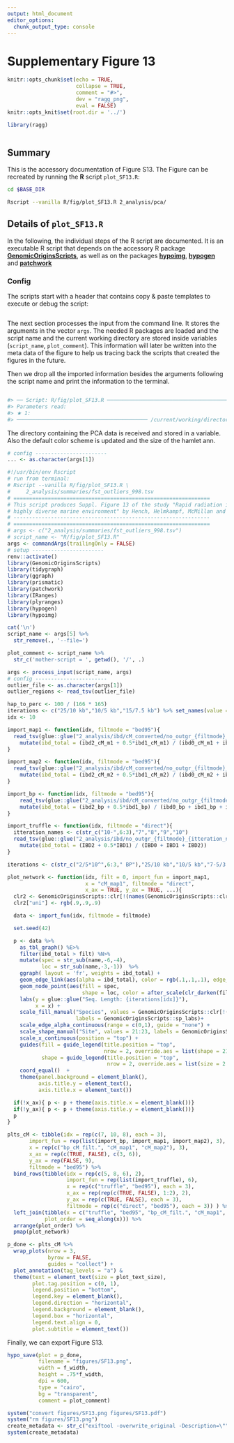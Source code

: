 ```yaml
---
output: html_document
editor_options:
  chunk_output_type: console
---
```

# Supplementary Figure 13

```r
knitr::opts_chunk$set(echo = TRUE,
                      collapse = TRUE,
                      comment = "#>",
                      dev = "ragg_png",
                      eval = FALSE)
knitr::opts_knit$set(root.dir = '../')

library(ragg)
```


```r
```

## Summary

This is the accessory documentation of Figure S13.
The Figure can be recreated by running the **R** script `plot_SF13.R`:

```sh
cd $BASE_DIR

Rscript --vanilla R/fig/plot_SF13.R 2_analysis/pca/

```

## Details of `plot_SF13.R`

In the following, the individual steps of the R script are documented.
It is an executable R script that depends on the accessory R package [**GenomicOriginsScripts**](https://k-hench.github.io/GenomicOriginsScripts), as well as on the packages [**hypoimg**](https://k-hench.github.io/hypoimg), [**hypogen**](https://k-hench.github.io/hypogen) and [**patchwork**](https://patchwork.data-imaginist.com/)

### Config

The scripts start with a header that contains copy & paste templates to execute or debug the script:

```r

```

The next section processes the input from the command line.
It stores the arguments in the vector `args`.
The needed R packages are loaded and the script name and the current working directory are stored inside variables (`script_name`, `plot_comment`).
This information will later be written into the meta data of the figure to help us tracing back the scripts that created the figures in the future.

Then we drop all the imported information besides the arguments following the script name and print the information to the terminal.

```r

```

```r
#> ── Script: R/fig/plot_SF13.R ────────────────────────────────────────────
#> Parameters read:
#> ★ 1:
#> ────────────────────────────────────────── /current/working/directory ──
```

The directory containing the PCA data is received and stored in a variable.
Also the default color scheme is updated and the size of the hamlet ann.

```r
# config -----------------------
... <- as.character(args[1])
```


```r
#!/usr/bin/env Rscript
# run from terminal:
# Rscript --vanilla R/fig/plot_SF13.R \
#     2_analysis/summaries/fst_outliers_998.tsv
# ===============================================================
# This script produces Suppl. Figure 13 of the study "Rapid radiation in a
# highly diverse marine environment" by Hench, Helmkampf, McMillan and Puebla
# ---------------------------------------------------------------
# ===============================================================
# args <- c("2_analysis/summaries/fst_outliers_998.tsv")
# script_name <- "R/fig/plot_SF13.R"
args <- commandArgs(trailingOnly = FALSE)
# setup -----------------------
renv::activate()
library(GenomicOriginsScripts)
library(tidygraph)
library(ggraph)
library(prismatic)
library(patchwork)
library(IRanges)
library(plyranges)
library(hypogen)
library(hypoimg)

cat('\n')
script_name <- args[5] %>%
  str_remove(., '--file=')

plot_comment <- script_name %>%
  str_c('mother-script = ', getwd(), '/', .)

args <- process_input(script_name, args)
# config -----------------------
outlier_file <- as.character(args[1])
outlier_regions <- read_tsv(outlier_file)

hap_to_perc <- 100 / (166 * 165)
iterations <- c("25/10 kb","10/5 kb","15/7.5 kb") %>% set_names(value = c("7", "8", "10"))
idx <- 10

import_map1 <- function(idx, filtmode = "bed95"){
  read_tsv(glue::glue("2_analysis/ibd/cM_converted/no_outgr_{filtmode}_{idx}.conv_filterd.tsv")) %>%
    mutate(ibd_total = (ibd2_cM_m1 + 0.5*ibd1_cM_m1) / (ibd0_cM_m1 + ibd1_cM_m1 + ibd2_cM_m1))
}

import_map2 <- function(idx, filtmode = "bed95"){
  read_tsv(glue::glue("2_analysis/ibd/cM_converted/no_outgr_{filtmode}_{idx}.conv_filterd.tsv")) %>%
    mutate(ibd_total = (ibd2_cM_m2 + 0.5*ibd1_cM_m2) / (ibd0_cM_m2 + ibd1_cM_m2 + ibd2_cM_m2))
}

import_bp <- function(idx, filtmode = "bed95"){
    read_tsv(glue::glue("2_analysis/ibd/cM_converted/no_outgr_{filtmode}_{idx}.conv_summary.tsv")) %>%
    mutate(ibd_total = (ibd2_bp + 0.5*ibd1_bp) / (ibd0_bp + ibd1_bp + ibd2_bp))
}

import_truffle <- function(idx, filtmode = "direct"){
  itteration_names <- c(str_c("10-",6:3),"7","8","9","10")
  read_tsv(glue::glue("2_analysis/ibd/no_outgr_{filtmode}_{itteration_names[idx]}.ibd.tsv")) %>%
    mutate(ibd_total = (IBD2 + 0.5*IBD1) / (IBD0 + IBD1 + IBD2))
}

iterations <- c(str_c("2/5*10^",6:3," BP"),"25/10 kb","10/5 kb","7-5/3 kb","15/7.5 kb")

plot_network <- function(idx, filt = 0, import_fun = import_map1,
                         x = "cM_map1", filtmode = "direct",
                         x_ax = TRUE, y_ax = TRUE, ...){
  clr2 <- GenomicOriginsScripts::clr[!(names(GenomicOriginsScripts::clr) %in% c("flo", "tor", "tab"))]
  clr2["uni"] <- rgb(.9,.9,.9)

  data <- import_fun(idx, filtmode = filtmode)

  set.seed(42)

  p <- data %>%
    as_tbl_graph() %E>%
    filter(ibd_total > filt) %N>%
    mutate(spec = str_sub(name,-6,-4),
           loc = str_sub(name,-3,-1))  %>%
    ggraph( layout = 'fr', weights = ibd_total) +
    geom_edge_link(aes(alpha = ibd_total), color = rgb(.1,.1,.1), edge_width = .15) +
    geom_node_point(aes(fill = spec,
                        shape = loc, color = after_scale(clr_darken(fill,.3))), size = .7) +
    labs(y = glue::glue("Seq. Length: {iterations[idx]}"),
         x = x) +
    scale_fill_manual("Species", values = GenomicOriginsScripts::clr[!(names(GenomicOriginsScripts::clr) %in% c("flo", "tor", "tab"))],
                      labels = GenomicOriginsScripts::sp_labs)+
    scale_edge_alpha_continuous(range = c(0,1), guide = "none") +
    scale_shape_manual("Site", values = 21:23, labels = GenomicOriginsScripts::loc_names) +
    scale_x_continuous(position = "top") +
    guides(fill = guide_legend(title.position = "top",
                               nrow = 2, override.aes = list(shape = 21, size = 2.5)),
           shape = guide_legend(title.position = "top",
                                nrow = 2, override.aes = list(size = 2.5))) +
    coord_equal()  +
    theme(panel.background = element_blank(),
          axis.title.y = element_text(),
          axis.title.x = element_text())

  if(!x_ax){ p <- p + theme(axis.title.x = element_blank())}
  if(!y_ax){ p <- p + theme(axis.title.y = element_blank())}
  p
}

plts_cM <- tibble(idx = rep(c(7, 10, 8), each = 3),
       import_fun = rep(list(import_bp, import_map1, import_map2), 3),
       x = rep(c("bp_cM_filt.", "cM_map1", "cM_map2"), 3),
       x_ax = rep(c(TRUE, FALSE), c(3, 6)),
       y_ax = rep(FALSE, 9),
       filtmode = "bed95") %>%
  bind_rows(tibble(idx = rep(c(5, 8, 6), 2),
                   import_fun = rep(list(import_truffle), 6),
                   x = rep(c("truffle", "bed95"), each = 3),
                   x_ax = rep(rep(c(TRUE, FALSE), 1:2), 2),
                   y_ax = rep(c(TRUE, FALSE), each = 3),
                   filtmode = rep(c("direct", "bed95"), each = 3)) ) %>%
  left_join(tibble(x = c("truffle", "bed95", "bp_cM_filt.", "cM_map1", "cM_map2"),
            plot_order = seq_along(x))) %>%
  arrange(plot_order) %>%
  pmap(plot_network)

p_done <- plts_cM %>%
  wrap_plots(nrow = 3,
             byrow = FALSE,
             guides = "collect") +
  plot_annotation(tag_levels = "a") &
  theme(text = element_text(size = plot_text_size),
        plot.tag.position = c(0, 1),
        legend.position = "bottom",
        legend.key = element_blank(),
        legend.direction = "horizontal",
        legend.background = element_blank(),
        legend.box = "horizontal",
        legend.text.align = 0,
        plot.subtitle = element_text())
```

Finally, we can export Figure S13.

```r
hypo_save(plot = p_done,
          filename = "figures/SF13.png",
          width = f_width,
          height = .75*f_width,
          dpi = 600,
          type = "cairo",
          bg = "transparent",
          comment = plot_comment)

system("convert figures/SF13.png figures/SF13.pdf")
system("rm figures/SF13.png")
create_metadata <- str_c("exiftool -overwrite_original -Description=\"", plot_comment, "\" figures/SF13.pdf")
system(create_metadata)
```
